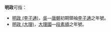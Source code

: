 '''明政'''可指：
*[[明政_(李子通)|明政 (李子通)]]，[[吳|吳]]—[[唐朝|唐朝]]初期領袖[[李子通|李子通]]之年號。
*[[明政_(大理)|明政 (大理)]]，[[大理國|大理國]]—[[段素順|段素順]]之年號。

{{disambig|cat=年號消歧義}}